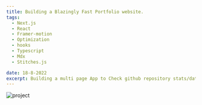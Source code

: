 ```yaml
---
title: Building a Blazingly Fast Portfolio website.
tags:
  - Next.js
  - React
  - Framer-motion
  - Optimization
  - hooks
  - Typescript
  - Mdx
  - Stitches.js

date: 18-8-2022
excerpt: Building a multi page App to Check github repository stats/data at a glance
---
```


<Caption caption="my portfoilio webstie hero">
  <Image
    src="../images/projects/portfolio-thumbnail.png"
    alt="project"
    width={1651}
    height={640}
  />
</Caption>
